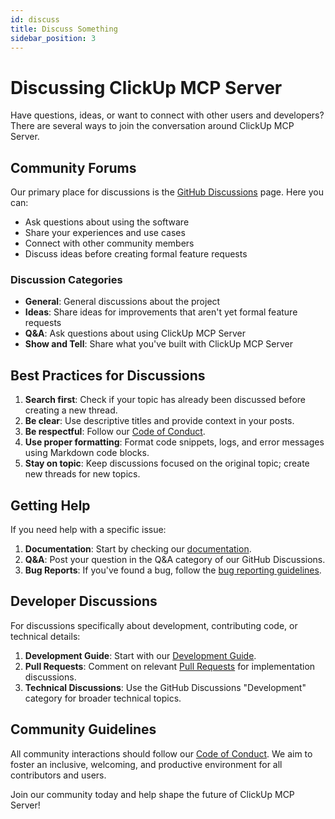 ```yaml
---
id: discuss
title: Discuss Something
sidebar_position: 3
---
```


# Discussing ClickUp MCP Server

Have questions, ideas, or want to connect with other users and developers? There are several ways to join the conversation around ClickUp MCP Server.

## Community Forums

Our primary place for discussions is the [GitHub Discussions](https://github.com/Chisanan232/clickup-mcp-server/discussions) page. Here you can:

- Ask questions about using the software
- Share your experiences and use cases
- Connect with other community members
- Discuss ideas before creating formal feature requests

### Discussion Categories

- **General**: General discussions about the project
- **Ideas**: Share ideas for improvements that aren't yet formal feature requests
- **Q&A**: Ask questions about using ClickUp MCP Server
- **Show and Tell**: Share what you've built with ClickUp MCP Server

## Best Practices for Discussions

1. **Search first**: Check if your topic has already been discussed before creating a new thread.
2. **Be clear**: Use descriptive titles and provide context in your posts.
3. **Be respectful**: Follow our [Code of Conduct](https://github.com/Chisanan232/clickup-mcp-server/blob/main/CODE_OF_CONDUCT.md).
4. **Use proper formatting**: Format code snippets, logs, and error messages using Markdown code blocks.
5. **Stay on topic**: Keep discussions focused on the original topic; create new threads for new topics.

## Getting Help

If you need help with a specific issue:

1. **Documentation**: Start by checking our [documentation](/).
2. **Q&A**: Post your question in the Q&A category of our GitHub Discussions.
3. **Bug Reports**: If you've found a bug, follow the [bug reporting guidelines](./report-bug.md).

## Developer Discussions

For discussions specifically about development, contributing code, or technical details:

1. **Development Guide**: Start with our [Development Guide](../../development/index.md).
2. **Pull Requests**: Comment on relevant [Pull Requests](https://github.com/Chisanan232/clickup-mcp-server/pulls) for implementation discussions.
3. **Technical Discussions**: Use the GitHub Discussions "Development" category for broader technical topics.

## Community Guidelines

All community interactions should follow our [Code of Conduct](https://github.com/Chisanan232/clickup-mcp-server/blob/main/CODE_OF_CONDUCT.md). We aim to foster an inclusive, welcoming, and productive environment for all contributors and users.

Join our community today and help shape the future of ClickUp MCP Server!
